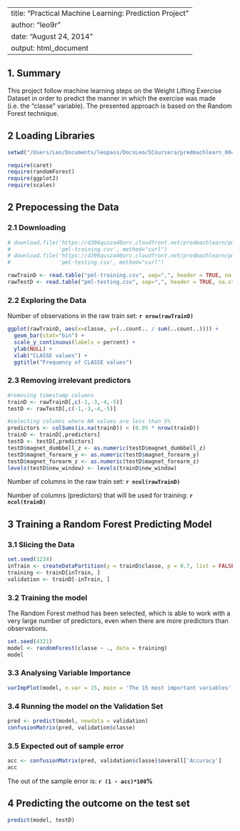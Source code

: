 
---
title: "Practical Machine Learning: Prediction Project"
author: "leo9r"
date: "August 24, 2014"
output: html_document
---

## 1. Summary
This project follow machine learning steps on the Weight Lifting Exercise Dataset in order to predict the manner in which the exercise was made (i.e. the "classe" variable). The presented approach is based on the Random Forest technique.

## 2 Loading Libraries
```r
setwd("/Users/Leo/Documents/leopass/DocsLeo/5Coursera/predmachlearn_004/RmdProject")
```

```r
require(caret)
require(randomForest)
require(ggplot2)
require(scales)
```

## 2 Prepocessing the Data
### 2.1 Downloading
```r
# download.file('https://d396qusza40orc.cloudfront.net/predmachlearn/pml-training.csv',
#               'pml-training.csv', method="curl")
# download.file('https://d396qusza40orc.cloudfront.net/predmachlearn/pml-testing.csv',
#               'pml-testing.csv', method="curl")

rawTrainD <- read.table("pml-training.csv", sep=",", header = TRUE, na.strings=c("","NA","#DIV/0!"))
rawTestD <- read.table("pml-testing.csv", sep=",", header = TRUE, na.strings=c("","NA","#DIV/0!"))

```
### 2.2 Exploring the Data
Number of observations in the raw train set: **`r nrow(rawTrainD)`**

```r
ggplot(rawTrainD, aes(x=classe, y=(..count.. / sum(..count..)))) + 
  geom_bar(stat="bin") +
  scale_y_continuous(labels = percent) + 
  ylab(NULL) + 
  xlab("CLASSE values") + 
  ggtitle("Frequency of CLASSE values")
```

### 2.3 Removing irrelevant predictors 
```r
#removing timestamp columns
trainD <- rawTrainD[,c(-1,-3,-4,-5)]
testD <- rawTestD[,c(-1,-3,-4,-5)]

#selecting columns where NA values are less than 5%
predictors <- colSums(is.na(trainD)) < (0.05 * nrow(trainD))
trainD <- trainD[,predictors]
testD <- testD[,predictors]
testD$magnet_dumbbell_z <- as.numeric(testD$magnet_dumbbell_z)
testD$magnet_forearm_y <- as.numeric(testD$magnet_forearm_y)
testD$magnet_forearm_z <- as.numeric(testD$magnet_forearm_z)
levels(testD$new_window) <- levels(trainD$new_window)
```

Number of columns in the raw train set: **`r ncol(rawTrainD)`**

Number of columns (predictors) that will be used for training: **`r ncol(trainD)`**

## 3 Training a Random Forest Predicting Model

### 3.1 Slicing the Data
```r
set.seed(1234)
inTrain <- createDataPartition(y = trainD$classe, p = 0.7, list = FALSE)
training <- trainD[inTrain, ]
validation <- trainD[-inTrain, ]
```

### 3.2 Training the model
The Random Forest method has been selected, which is able to work with a very large number of predictors, even when there are more predictors than observations.
```r
set.seed(4321)
model <- randomForest(classe ~ ., data = training)
model
```

### 3.3 Analysing Variable Importance
```r
varImpPlot(model, n.var = 15, main = 'The 15 most important variables')
```

### 3.4 Running the model on the Validation Set
```r
pred <- predict(model, newdata = validation)
confusionMatrix(pred, validation$classe)
```

### 3.5 Expected out of sample error
```r
acc <- confusionMatrix(pred, validation$classe)$overall['Accuracy']
acc
```
The out of the sample error is: **`r (1 - acc)*100`%**

## 4 Predicting the outcome on the test set
```r
predict(model, testD)
```




